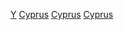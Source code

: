 {{commonscat|Cyprus by year|position=left}}
{{Portal|賽普勒斯}}

[[Category:依時期劃分的賽普勒斯歷史|Y]]
[[Category:依年份劃分的亞洲|Cyprus]]
[[Category:依年份劃分的歐洲|Cyprus]]
[[Category:各年份各國|Cyprus]]